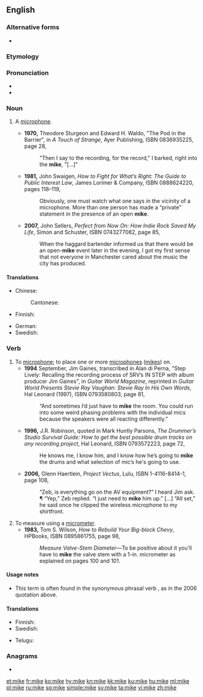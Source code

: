 {{also|Mike|mic}}
==English==

===Alternative forms===
* {{l|en|mic}}

===Etymology===
{{abbreviation of|microphone|lang=en|nocap=1}}

===Pronunciation===
* {{IPA|/ˈmaɪk/|lang=en}}
* {{rhymes|aɪk|lang=en}}

===Noun===
{{en-noun}}

# {{lb|en|informal}} A [[microphone]].
#* '''1970,''' Theodore Sturgeon and Edward H. Waldo, "The Pod in the Barrier", in ''A Touch of Strange'', Ayer Publishing, ISBN 0836935225, page 28,
#*: "Then I say to the recording, for the record," I barked, right into the '''mike''', "[…]"
#* '''1981,''' John Swaigen, ''How to Fight for What’s Right: The Guide to Public Interest Law'', James Lorimer &amp; Company, ISBN 0888624220, pages 118–119,
#*: Obviously, one must watch what one says in the vicinity of a microphone. More than one person has made a “private” statement in the presence of an open '''mike'''.
#* '''2007,''' John Sellers, ''Perfect from Now On: How Indie Rock Saved My Life'', Simon and Schuster, ISBN 0743277082, page 85,
#*: When the haggard bartender informed us that there would be an open-'''mike''' event later in the evening, I got my first sense that not everyone in Manchester cared about the music the city has produced.

====Translations====
{{trans-top|informal: microphone}}
* Chinese:
*: Cantonese: {{t|yue|咪|tr=mai1|sc=Hani}}
* Finnish: {{t+|fi|mikki}}
{{trans-mid}}
* German: {{t+|de|Mikro|n}}
* Swedish: {{t+|sv|mick}}
{{trans-bottom}}

===Verb===
{{en-verb|mik}}

# To [[microphone]]; to place one or more [[microphone]]s ([[#Noun|mikes]]) on.
#* '''1994''' September, Jim Gaines, transcribed in Alan di Perna, "Step Lively: Recalling the recording process of SRV’s IN STEP with album producer Jim Gaines", in ''Guitar World Magazine'', reprinted in ''Guitar World Presents Stevie Ray Vaughan: Stevie Ray In His Own Words'', Hal Leonard (1997), ISBN 0793580803, page 81,
#*: “And sometimes I’d just have to '''mike''' the room. You could run into some weird phasing problems with the individual mics <!-- [sic] --> because the speakers were all reacting differently.” <!-- [sic] quotes -->
#* '''1996,''' J.R. Robinson, quoted in Mark Huntly Parsons, ''The Drummer’s Studio Survival Guide: How to get the best possible drum tracks on any recording project'', Hal Leonard, ISBN 0793572223, page 72,
#*: He knows me, I know him, and I know how he’s going to '''mike''' the drums and what selection of mic’s <!-- [sic] --> he's going to use.
#* '''2006,''' Glenn Haertlein, ''Project Vectus'', Lulu, ISBN 1-4116-8414-1, page 108,
#*: “Zeb, is everything go on the AV equipment?” I heard Jim ask. ¶ “Yep,” Zeb replied. “I just need to '''mike''' him up.” […] “All set,” he said once he clipped the wireless microphone to my shirtfront.
# To measure using a [[micrometer]].
#* '''1983,''' Tom S. Wilson, ''How to Rebuild Your Big-block Chevy'', HPBooks, ISBN 0895861755, page 98,
#*: ''Measure <!-- bold in original; italicized here for formatting's sake --> Valve-Stem Diameter—''To be positive about it you’ll have to '''mike''' the valve stem with a 1-in. micrometer as explained on pages 100 and 101.

====Usage notes====
* This term is often found in the synonymous phrasal verb {{m|en|mike up}}, as in the 2006 quotation above.

====Translations====
{{trans-top|to place one or more microphones on}}
* Finnish: {{t|fi|mikittää}}
* Swedish: {{t+|sv|mick|c}}
{{trans-mid}}
* Telugu: {{t|te|మైకు}}
{{trans-bottom}}

===Anagrams===
* {{l|en|Kemi}}

[[et:mike]]
[[fr:mike]]
[[ko:mike]]
[[hy:mike]]
[[kn:mike]]
[[kk:mike]]
[[ku:mike]]
[[hu:mike]]
[[ml:mike]]
[[pl:mike]]
[[ru:mike]]
[[sq:mike]]
[[simple:mike]]
[[sv:mike]]
[[ta:mike]]
[[vi:mike]]
[[zh:mike]]